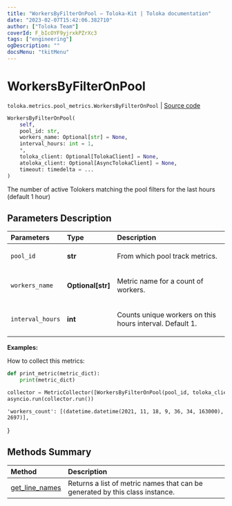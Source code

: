 ```yaml
---
title: "WorkersByFilterOnPool — Toloka-Kit | Toloka documentation"
date: "2023-02-07T15:42:06.382710"
author: ["Toloka Team"]
coverId: F_bIcOYF9yjrxkPZrXc3
tags: ["engineering"]
ogDescription: ""
docsMenu: "tkitMenu"
---
```


# WorkersByFilterOnPool
`toloka.metrics.pool_metrics.WorkersByFilterOnPool` | [Source code](https://github.com/Toloka/toloka-kit/blob/v1.1.3/src/metrics/pool_metrics.py#L374)

```python
WorkersByFilterOnPool(
    self,
    pool_id: str,
    workers_name: Optional[str] = None,
    interval_hours: int = 1,
    *,
    toloka_client: Optional[TolokaClient] = None,
    atoloka_client: Optional[AsyncTolokaClient] = None,
    timeout: timedelta = ...
)
```

The number of active Tolokers matching the pool filters for the last hours (default 1 hour)

## Parameters Description

| Parameters | Type | Description |
| :----------| :----| :-----------|
`pool_id`|**str**|<p>From which pool track metrics.</p>
`workers_name`|**Optional\[str\]**|<p>Metric name for a count of workers.</p>
`interval_hours`|**int**|<p>Counts unique workers on this hours interval. Default 1.</p>

**Examples:**

How to collect this metrics:
```python
def print_metric(metric_dict):
    print(metric_dict)

collector = MetricCollector([WorkersByFilterOnPool(pool_id, toloka_client=toloka_client)], print_metric)
asyncio.run(collector.run())
```
    'workers_count': [(datetime.datetime(2021, 11, 18, 9, 36, 34, 163000), 2697)],
}
## Methods Summary

| Method | Description |
| :------| :-----------|
[get_line_names](/docs/toloka-kit/reference/toloka.metrics.pool_metrics.WorkersByFilterOnPool.get_line_names)| Returns a list of metric names that can be generated by this class instance.
